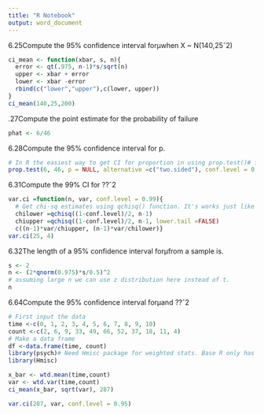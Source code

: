 ```yaml
---
title: "R Notebook"
output: word_document
---
```



6.25Compute the 95% confidence interval forμwhen X ~ N(140,25ˆ2)
```r
ci_mean <- function(xbar, s, n){
  error <- qt(.975, n-1)*s/sqrt(n)
  upper <- xbar + error
  lower <- xbar -error
  rbind(c("lower","upper"),c(lower, upper))
}
ci_mean(140,25,200)

```

.27Compute the point estimate for the probability of failure
```r
phat <- 6/46
```


6.28Compute the 95% confidence interval for p.
```r

# In R the easiest way to get CI for proportion in using prop.test()# function. The CI and p is given at the end of the output as you can see here.
prop.test(6, 46, p = NULL, alternative =c("two.sided"), conf.level = 0.95, correct = TRUE)
```



6.31Compute the 99% CI for ??ˆ2
```r
var.ci =function(n, var, conf.level = 0.99){
  # Get chi-sq estimates using qchisq() function. It's works just like qnorm()
  chilower =qchisq((1-conf.level)/2, n-1)
  chiupper =qchisq((1-conf.level)/2, n-1, lower.tail =FALSE)
  c((n-1)*var/chiupper, (n-1)*var/chilower)}
var.ci(25, 4)
```

6.32The length of a 95% confidence interval forμfrom a sample is.
```r

s <- 2
n <- (2*qnorm(0.975)*s/0.5)^2
# assuming large n we can use z distribution here instead of t.
n
```

6.64Compute the 95% confidence interval forμand ??ˆ2

```r
# First input the data
time <-c(0, 1, 2, 3, 4, 5, 6, 7, 8, 9, 10)
count <-c(2, 6, 9, 33, 49, 66, 52, 37, 18, 11, 4)
# Make a data frame
df <-data.frame(time, count)
library(psych)# Need Hmisc package for weighted stats. Base R only has weighted mean function.
library(Hmisc)

```

```r
x_bar <- wtd.mean(time,count)
var <- wtd.var(time,count)
ci_mean(x_bar, sqrt(var), 287)
```

```r
var.ci(287, var, conf.level = 0.95)

```








